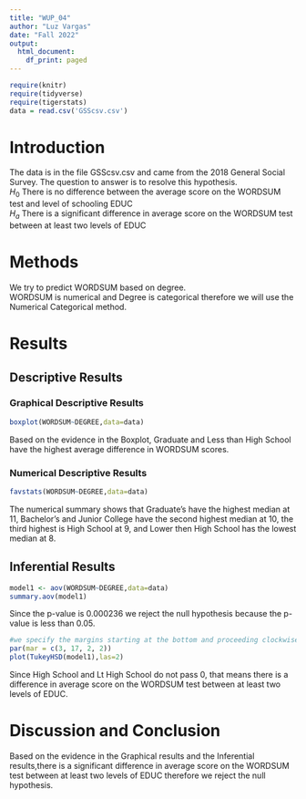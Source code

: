 ```yaml
---
title: "WUP_04"
author: "Luz Vargas"
date: "Fall 2022"
output:
  html_document:
    df_print: paged
---
```


```r
require(knitr)
require(tidyverse)
require(tigerstats)
data = read.csv('GSScsv.csv')
```

# Introduction

<!--In this section you explain what you are trying to show.  Where did the data come from?  What is the research or other question you are trying to answer?!-->

The data is in the file GSScsv.csv and came from the 2018 General Social Survey. The question to answer is to resolve this hypothesis.\
$H_0$ There is no difference between the average score on the WORDSUM test and level of schooling EDUC\
$H_a$ There is a significant difference in average score on the WORDSUM test between at least two levels of EDUC

# Methods

<!--Decide on your methods:  use "variable analysis" or other appropriate descriptors.  Make sure to choose at least one graphical method and at least one numerical method.!-->

We try to predict WORDSUM based on degree.\
WORDSUM is numerical and Degree is categorical therefore we will use the Numerical Categorical method.

# Results

<!--Divide this section into two sub-sections:  One for your descriptive  results and one for your inferential results.!-->

## Descriptive Results

### Graphical Descriptive Results

<!--Graphical results here.  Make sure to show your code.  Provide appropriate labels for axes, giving units if possible, and provide a good title for the graph, too.  Use the graphical results to describe the patterns if any that exist in the data as focused toward the research question!-->

```r
boxplot(WORDSUM~DEGREE,data=data)
```


Based on the evidence in the Boxplot, Graduate and Less than High School have the highest average difference in WORDSUM scores.

### Numerical Descriptive Results

<!--Numerical results go here. Use the numerical results to describe the patterns if any that exist in the data as focused toward the research question!-->

```r
favstats(WORDSUM~DEGREE,data=data)
```


The numerical summary shows that Graduate's have the highest median at 11, Bachelor's and Junior College have the second highest median at 10, the third highest is High School at 9, and Lower then High School has the lowest median at 8.  

## Inferential Results

<!--State hypothesis clearly.  Make sure your discussion of the inferential test covers all the aspects that the test output produces, such as test statistic, p-value etc.  Make a decision about the null hypothesis, explain the assumptions on which the selected test/procedure was based, and why the chosen procedure satisfies the assumptions and is appropriate to answer the research question!-->


```r
model1 <- aov(WORDSUM~DEGREE,data=data)
summary.aov(model1)
```
Since the p-value is 0.000236 we reject the null hypothesis because the p-value is less than 0.05.  


```r
#we specify the margins starting at the bottom and proceeding clockwise - thus 8.7 is the left side margin to hold the names of the factors
par(mar = c(3, 17, 2, 2))
plot(TukeyHSD(model1),las=2)
```

Since High School and Lt High School do not pass 0, that means there is a difference in average score on the WORDSUM test between at least two levels of EDUC.  


# Discussion and Conclusion

<!--Discussion and conclusion here.  If you found a relationship be sure to consider whether the relationship occurs because one of the variables causes the other, or whether they perhaps are related for some other reason.  Watch the chapter 6 videos from the GeorgeTown videos collection.!-->



Based on the evidence in the Graphical results and the Inferential results,there is a significant difference in average score on the WORDSUM test between at least two levels of EDUC therefore we reject the null hypothesis.
